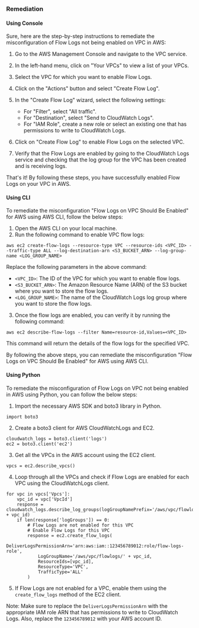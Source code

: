 ### Remediation

#### Using Console

Sure, here are the step-by-step instructions to remediate the misconfiguration of Flow Logs not being enabled on VPC in AWS:

1. Go to the AWS Management Console and navigate to the VPC service.

2. In the left-hand menu, click on "Your VPCs" to view a list of your VPCs.

3. Select the VPC for which you want to enable Flow Logs.

4. Click on the "Actions" button and select "Create Flow Log".

5. In the "Create Flow Log" wizard, select the following settings:
   - For "Filter", select "All traffic".
   - For "Destination", select "Send to CloudWatch Logs".
   - For "IAM Role", create a new role or select an existing one that has permissions to write to CloudWatch Logs.

6. Click on "Create Flow Log" to enable Flow Logs on the selected VPC.

7. Verify that the Flow Logs are enabled by going to the CloudWatch Logs service and checking that the log group for the VPC has been created and is receiving logs.

That's it! By following these steps, you have successfully enabled Flow Logs on your VPC in AWS.

#### Using CLI

To remediate the misconfiguration "Flow Logs on VPC Should Be Enabled" for AWS using AWS CLI, follow the below steps:

1. Open the AWS CLI on your local machine.
2. Run the following command to enable VPC flow logs:

```
aws ec2 create-flow-logs --resource-type VPC --resource-ids <VPC_ID> --traffic-type ALL --log-destination-arn <S3_BUCKET_ARN> --log-group-name <LOG_GROUP_NAME>
```

Replace the following parameters in the above command:
- `<VPC_ID>`: The ID of the VPC for which you want to enable flow logs.
- `<S3_BUCKET_ARN>`: The Amazon Resource Name (ARN) of the S3 bucket where you want to store the flow logs.
- `<LOG_GROUP_NAME>`: The name of the CloudWatch Logs log group where you want to store the flow logs.

3. Once the flow logs are enabled, you can verify it by running the following command:

```
aws ec2 describe-flow-logs --filter Name=resource-id,Values=<VPC_ID>
```

This command will return the details of the flow logs for the specified VPC.

By following the above steps, you can remediate the misconfiguration "Flow Logs on VPC Should Be Enabled" for AWS using AWS CLI.

#### Using Python

To remediate the misconfiguration of Flow Logs on VPC not being enabled in AWS using Python, you can follow the below steps:

1. Import the necessary AWS SDK and boto3 library in Python.
```
import boto3
```
2. Create a boto3 client for AWS CloudWatchLogs and EC2.
```
cloudwatch_logs = boto3.client('logs')
ec2 = boto3.client('ec2')
```
3. Get all the VPCs in the AWS account using the EC2 client.
```
vpcs = ec2.describe_vpcs()
```
4. Loop through all the VPCs and check if Flow Logs are enabled for each VPC using the CloudWatchLogs client.
```
for vpc in vpcs['Vpcs']:
    vpc_id = vpc['VpcId']
    response = cloudwatch_logs.describe_log_groups(logGroupNamePrefix='/aws/vpc/flowlogs/' + vpc_id)
    if len(response['logGroups']) == 0:
        # Flow Logs are not enabled for this VPC
        # Enable Flow Logs for this VPC
        response = ec2.create_flow_logs(
            DeliverLogsPermissionArn='arn:aws:iam::123456789012:role/flow-logs-role',
            LogGroupName='/aws/vpc/flowlogs/' + vpc_id,
            ResourceIds=[vpc_id],
            ResourceType='VPC',
            TrafficType='ALL'
        )
```
5. If Flow Logs are not enabled for a VPC, enable them using the `create_flow_logs` method of the EC2 client.

Note: Make sure to replace the `DeliverLogsPermissionArn` with the appropriate IAM role ARN that has permissions to write to CloudWatch Logs. Also, replace the `123456789012` with your AWS account ID.

